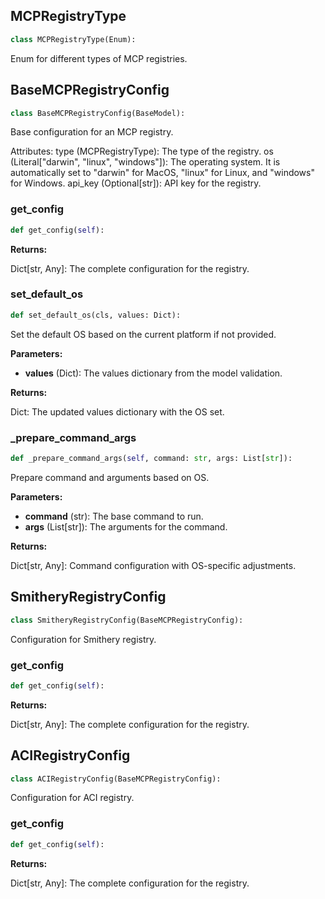 <a id="camel.types.mcp_registries"></a>

<a id="camel.types.mcp_registries.MCPRegistryType"></a>

## MCPRegistryType

```python
class MCPRegistryType(Enum):
```

Enum for different types of MCP registries.

<a id="camel.types.mcp_registries.BaseMCPRegistryConfig"></a>

## BaseMCPRegistryConfig

```python
class BaseMCPRegistryConfig(BaseModel):
```

Base configuration for an MCP registry.

Attributes:
type (MCPRegistryType): The type of the registry.
os (Literal["darwin", "linux", "windows"]): The operating system. It
is automatically set to "darwin" for MacOS, "linux" for Linux, and
"windows" for Windows.
api_key (Optional[str]): API key for the registry.

<a id="camel.types.mcp_registries.BaseMCPRegistryConfig.get_config"></a>

### get_config

```python
def get_config(self):
```

**Returns:**

  Dict[str, Any]: The complete configuration for the registry.

<a id="camel.types.mcp_registries.BaseMCPRegistryConfig.set_default_os"></a>

### set_default_os

```python
def set_default_os(cls, values: Dict):
```

Set the default OS based on the current platform if not provided.

**Parameters:**

- **values** (Dict): The values dictionary from the model validation.

**Returns:**

  Dict: The updated values dictionary with the OS set.

<a id="camel.types.mcp_registries.BaseMCPRegistryConfig._prepare_command_args"></a>

### _prepare_command_args

```python
def _prepare_command_args(self, command: str, args: List[str]):
```

Prepare command and arguments based on OS.

**Parameters:**

- **command** (str): The base command to run.
- **args** (List[str]): The arguments for the command.

**Returns:**

  Dict[str, Any]: Command configuration with OS-specific adjustments.

<a id="camel.types.mcp_registries.SmitheryRegistryConfig"></a>

## SmitheryRegistryConfig

```python
class SmitheryRegistryConfig(BaseMCPRegistryConfig):
```

Configuration for Smithery registry.

<a id="camel.types.mcp_registries.SmitheryRegistryConfig.get_config"></a>

### get_config

```python
def get_config(self):
```

**Returns:**

  Dict[str, Any]: The complete configuration for the registry.

<a id="camel.types.mcp_registries.ACIRegistryConfig"></a>

## ACIRegistryConfig

```python
class ACIRegistryConfig(BaseMCPRegistryConfig):
```

Configuration for ACI registry.

<a id="camel.types.mcp_registries.ACIRegistryConfig.get_config"></a>

### get_config

```python
def get_config(self):
```

**Returns:**

  Dict[str, Any]: The complete configuration for the registry.
